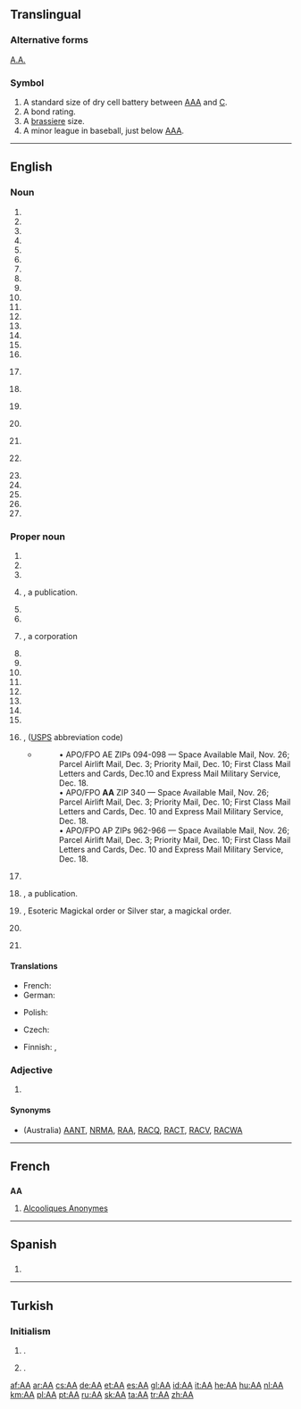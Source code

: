 {{also|Appendix:Variations of "aa"}}
==Translingual==
{{wikipedia}}

===Alternative forms===
{{sense|Astrum Argenteum}} [[A.A.]]

===Symbol===
{{head|mul|symbol}}

# A standard size of dry cell battery between [[AAA]] and [[C]].
# A bond rating.
# A [[brassiere]] size.
# A minor league in baseball, just below [[AAA]].

----

==English==

===Noun===
{{en-noun}}

# {{initialism of|affirmative action}}
# {{initialism of|African-American}}
# {{initialism of|air armament}}
# {{initialism of|air attaché}}
# {{initialism of|aircraft apprentice}}
# {{initialism of|aircraft artificer}}
# {{initialism of|airman apprentice}}
# {{initialism of|absolute alcohol}}
# {{initialism of|absolute altitude}}
# {{initialism of|achievement age}}
# {{initialism of|acting appointment}}
# {{initialism of|administrative assistant}}
# {{initialism of|adoption agency}}
# {{initialism of|armament artificer}}
# {{initialism of|athletic association}}
# {{initialism of|author's alteration}}
# {{context|military|lang=en}} {{initialism of|avenue of approach}}
# {{initialism of|aviation annex}}
# {{context|chemistry|lang=en}} {{initialism of|amino acid}}
# {{context|chemistry|lang=en}} {{initialism of|aminoacyl}}
# {{initialism of|Asian-African}}
# {{context|military|lang=en}} {{initialism of|assembly area}}
# {{initialism of|assistant adjutant}}
# {{initialism of|Associate of arts}}
# {{initialism of|appropriate authority}}
# {{initialism of|approximate absolute}}
# {{initialism of|arithmetic average}}

===Proper noun===
{{en-proper noun}}

# {{initialism of|Academy Awards}}
# {{initialism of|Addicts Anonymous}}
# {{initialism of|Aerolineas Argentinas}}
# {{initialism of|Air Almanac|nodot=1}}, a publication.
# {{initialism of|Airports Authority of India}}
# {{initialism of|Alcoholics Anonymous}}
# {{initialism of|Aluminum America}}, a corporation
# {{initialism of|Aluminum Assoication}}
# {{initialism of|Alzheimer's Association}}
# {{initialism of|American Airlines}}
# {{initialism of|American Anthropologist}}
# {{initialism of|American Association}}
# {{initialism of|Ann Arbor Railroad}}
# {{initialism of|Ansett Airways}}
# {{initialism of|Arlington Annex}}
# {{initialism of|Armed Forces in the Americas}}, ([[USPS]] abbreviation code)
#* {{quote-news|title=Shipping to soldiers for the holidays|work=Stuttgart (Arkansas) Daily Leader|author=Bill Shrum|date=October 29|year=2010‎}}
#*: • APO/FPO AE ZIPs 094-098 — Space Available Mail, Nov. 26; Parcel Airlift Mail, Dec. 3; Priority Mail, Dec. 10; First Class Mail Letters and Cards, Dec.10 and Express Mail Military Service, Dec. 18.
#*: • APO/FPO '''AA''' ZIP 340 — Space Available Mail, Nov. 26; Parcel Airlift Mail, Dec. 3; Priority Mail, Dec. 10; First Class Mail Letters and Cards, Dec. 10 and Express Mail Military Service, Dec. 18.
#*: • APO/FPO AP ZIPs 962-966 — Space Available Mail, Nov. 26; Parcel Airlift Mail, Dec. 3; Priority Mail, Dec. 10; First Class Mail Letters and Cards, Dec. 10 and Express Mail Military Service, Dec. 18.
# {{initialism of|Army Act}}
# {{initialism of|Astronautica Acta}}, a publication.
# {{initialism of|Astrum Argenteum}}, Esoteric Magickal order or Silver star, a magickal order.
# {{context|UK|lang=en}} {{initialism of|The Automobile Association}}
# {{context|dated|Russia|lang=en}} {{initialism of|aviatsionnaya Armiya}}

====Translations====
{{trans-top|Alcoholics Anonymous}}
* French: {{t-|fr|AA|m-p}}
* German: {{t+|de|AA|p}}
{{trans-mid}}
* Polish: {{t+|pl|AA|n}}
{{trans-bottom}}

{{trans-top|American Airlines}}
{{trans-mid}}
{{trans-bottom}}

{{trans-top|Esoteric Magickal order Astrum Argenteum, or Silver star, a magickal order}}
{{trans-mid}}
{{trans-bottom}}

{{trans-top|Antiaircraft}}
* Czech: {{t+|cs|PL}}
{{trans-mid}}
* Finnish: {{t+|fi|IT}}, {{t+|fi|it}}
{{trans-bottom}}

{{trans-top|Alzheimer's Association}}
{{trans-mid}}
{{trans-bottom}}

{{trans-top|Armed Forces Americas}}
{{trans-mid}}
{{trans-bottom}}

{{trans-top|Affirmative Action}}
{{trans-mid}}
{{trans-bottom}}

{{trans-top|African-American}}
{{trans-mid}}
{{trans-bottom}}

===Adjective===
{{en-adj|-}}

# {{initialism of|anti-aircraft}}

====Synonyms====
* {{sense|Automobile Association}} (Australia) [[AANT]], [[NRMA]], [[RAA]], [[RACQ]], [[RACT]], [[RACV]], [[RACWA]]

----

==French==

==={{initialism-old|fr}}===
'''AA''' {{m-p}}

# {{context|plurale tantum|lang=fr}} [[Alcooliques Anonymes]]

----

==Spanish==

==={{initialism-old|es}}===
{{head|es|initialism-old}}

# {{initialism of|Alcohólicos Anónimos|lang=es}}

----

==Turkish==

===Initialism===
{{tr-initialism}}

# {{initialism of|Anadolu Ajansı|lang=tr|nodot=1}} {{gloss|Anadolu Agency}}.
# {{initialism of|Adsız Alkolikler|lang=tr|nodot=1}} {{gloss|Alcoholics Anonymous}}.

[[af:AA]]
[[ar:AA]]
[[cs:AA]]
[[de:AA]]
[[et:AA]]
[[es:AA]]
[[gl:AA]]
[[id:AA]]
[[it:AA]]
[[he:AA]]
[[hu:AA]]
[[nl:AA]]
[[km:AA]]
[[pl:AA]]
[[pt:AA]]
[[ru:AA]]
[[sk:AA]]
[[ta:AA]]
[[tr:AA]]
[[zh:AA]]
